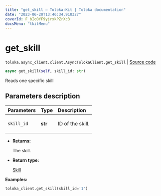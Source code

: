 ```yaml
---
title: "get_skill — Toloka-Kit | Toloka documentation"
date: "2023-06-20T13:46:34.910327"
coverId: F_bIcOYF9yjrxkPZrXc3
docsMenu: "tkitMenu"
---
```


# get_skill

`toloka.async_client.client.AsyncTolokaClient.get_skill` | [Source code](https://github.com/Toloka/toloka-kit/blob/v1.2.0/src/async_client/client.py#L0)

```python
async get_skill(self, skill_id: str)
```

Reads one specific skill

## Parameters description

| Parameters | Type | Description |
| :----------| :----| :-----------|
`skill_id`|**str**|<p>ID of the skill.</p>

* **Returns:**

  The skill.

* **Return type:**

  [Skill](/docs/toloka-kit/reference/toloka.client.skill.Skill)

**Examples:**

```python
toloka_client.get_skill(skill_id='1')
```